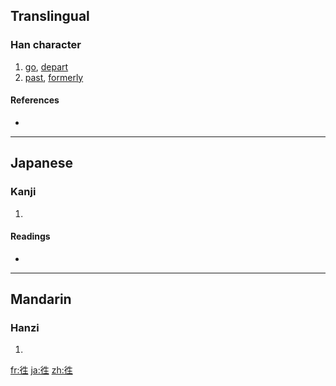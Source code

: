 {{also|往}}
==Translingual==

===Han character===
{{Han char|rn=60|rad=彳|as=05|sn=8|four=|canj=竹人竹手一 (HOHQM)}}

# [[go]], [[depart]]
# [[past]], [[formerly]]

====References====
* {{Han ref|kx=0365.411|dkj=10074|dj=0686.050|hdz=20816.060|uh=5F83|ud=24451}}

----

==Japanese==

===Kanji===
{{ja-kanji|grade=|rs=彳05}}

# {{defn|Japanese}}

====Readings====
* {{ja-readings|on=[[おう]] (ō)|kun=[[ゆく]] (yuku), [[いく]] (iku)}}

----

==Mandarin==

===Hanzi===
{{cmn-hanzi|pin=[[wǎng]] ([[wang3]])|wg=wang<sup>3</sup>}}

# {{defn|Mandarin}}

[[fr:徃]]
[[ja:徃]]
[[zh:徃]]